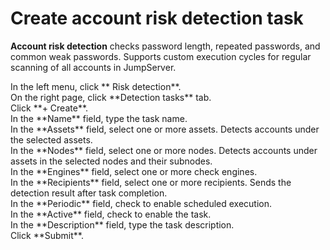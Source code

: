 # Create account risk detection task <Icon name="xpack-lg" />

**Account risk detection** checks password length, repeated passwords, and common weak passwords. Supports custom execution cycles for regular scanning of all accounts in JumpServer.

<Steps>

<div>
<Nav name="pam" />
</div>

<div>
In the left menu, click **<Icon name="Scan" /> Risk detection**.
</div>

<div>
On the right page, click **Detection tasks** tab.
</div>

<div>
Click **+ Create**.
</div>

<div>
In the **Name** field, type the task name.
</div>

<div>
In the **Assets** field, select one or more assets. Detects accounts under the selected assets.
</div>

<div>
In the **Nodes** field, select one or more nodes. Detects accounts under assets in the selected nodes and their subnodes.
</div>

<div>
In the **Engines** field, select one or more check engines.
</div>

<div>
In the **Recipients** field, select one or more recipients. Sends the detection result after task completion.
</div>

<div>
In the **Periodic** field, check to enable scheduled execution.
</div>

<div>
In the **Active** field, check to enable the task.
</div>

<div>
In the **Description** field, type the task description.
</div>
    
<div>
Click **Submit**.
</div>
</Steps>